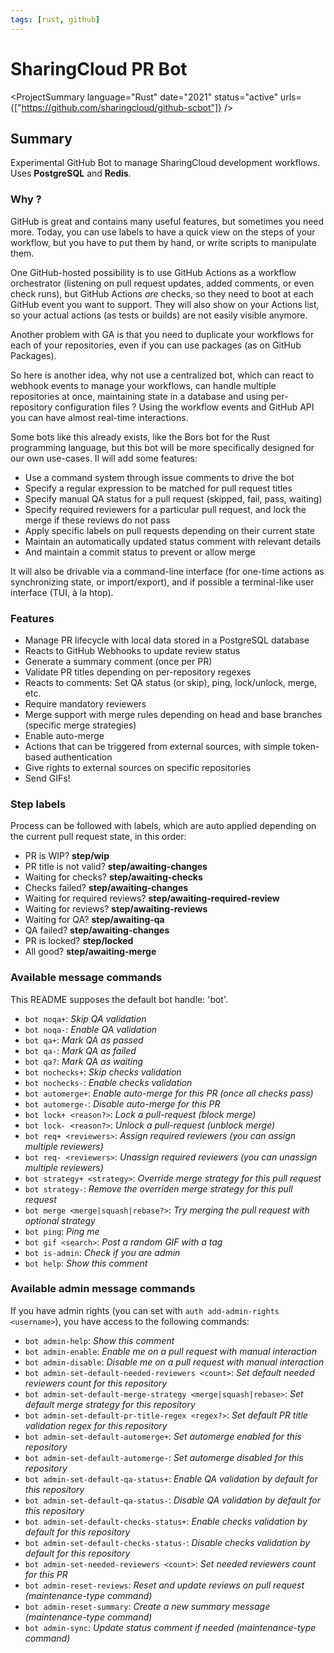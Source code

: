 ```yaml
---
tags: [rust, github]
---
```

<Back name="Projects" link="../../" />

# SharingCloud PR Bot

<ProjectSummary
    language="Rust"
    date="2021"
    status="active"
    urls={["https://github.com/sharingcloud/github-scbot"]}
/>

## Summary

Experimental GitHub Bot to manage SharingCloud development workflows.  
Uses **PostgreSQL** and **Redis**.

### Why ?

GitHub is great and contains many useful features, but sometimes you need more.
Today, you can use labels to have a quick view on the steps of your workflow,
but you have to put them by hand, or write scripts to manipulate them.

One GitHub-hosted possibility is to use GitHub Actions as a workflow orchestrator
(listening on pull request updates, added comments, or even check runs), but GitHub Actions _are_ checks,
so they need to boot at each GitHub event you want to support. They will also show on your Actions list,
so your actual actions (as tests or builds) are not easily visible anymore.

Another problem with GA is that you need to duplicate your workflows for each of your repositories, even if you can use packages
(as on GitHub Packages).

So here is another idea, why not use a centralized bot, which can react to webhook events to manage your workflows, can handle multiple repositories at once,
maintaining state in a database and using per-repository configuration files ? Using the workflow events and GitHub API you can have almost real-time interactions.

Some bots like this already exists, like the Bors bot for the Rust programming language, but this bot will be more specifically designed for our own use-cases.
Il will add some features:

- Use a command system through issue comments to drive the bot
- Specify a regular expression to be matched for pull request titles
- Specify manual QA status for a pull request (skipped, fail, pass, waiting)
- Specify required reviewers for a particular pull request, and lock the merge if these reviews do not pass
- Apply specific labels on pull requests depending on their current state
- Maintain an automatically updated status comment with relevant details
- And maintain a commit status to prevent or allow merge

It will also be drivable via a command-line interface (for one-time actions as synchronizing state, or
import/export), and if possible a terminal-like user interface (TUI, à la htop).

### Features

- Manage PR lifecycle with local data stored in a PostgreSQL database
- Reacts to GitHub Webhooks to update review status
- Generate a summary comment (once per PR)
- Validate PR titles depending on per-repository regexes
- Reacts to comments: Set QA status (or skip), ping, lock/unlock, merge, etc.
- Require mandatory reviewers
- Merge support with merge rules depending on head and base branches (specific merge strategies)
- Enable auto-merge
- Actions that can be triggered from external sources, with simple token-based authentication
- Give rights to external sources on specific repositories
- Send GIFs!

### Step labels

Process can be followed with labels, which are auto applied depending on the current pull request state, in this order:

- PR is WIP? **step/wip**
- PR title is not valid? **step/awaiting-changes**
- Waiting for checks? **step/awaiting-checks**
- Checks failed? **step/awaiting-changes**
- Waiting for required reviews? **step/awaiting-required-review**
- Waiting for reviews? **step/awaiting-reviews**
- Waiting for QA? **step/awaiting-qa**
- QA failed? **step/awaiting-changes**
- PR is locked? **step/locked**
- All good? **step/awaiting-merge**

### Available message commands

This README supposes the default bot handle: 'bot'.

- `bot noqa+`: _Skip QA validation_
- `bot noqa-`: _Enable QA validation_
- `bot qa+`: _Mark QA as passed_
- `bot qa-`: _Mark QA as failed_
- `bot qa?`: _Mark QA as waiting_
- `bot nochecks+`: _Skip checks validation_
- `bot nochecks-`: _Enable checks validation_
- `bot automerge+`: _Enable auto-merge for this PR (once all checks pass)_
- `bot automerge-`: _Disable auto-merge for this PR_
- `bot lock+ <reason?>`: _Lock a pull-request (block merge)_
- `bot lock- <reason?>`: _Unlock a pull-request (unblock merge)_
- `bot req+ <reviewers>`: _Assign required reviewers (you can assign multiple reviewers)_
- `bot req- <reviewers>`: _Unassign required reviewers (you can unassign multiple reviewers)_
- `bot strategy+ <strategy>`: _Override merge strategy for this pull request_
- `bot strategy-`: _Remove the overriden merge strategy for this pull request_
- `bot merge <merge|squash|rebase?>`: _Try merging the pull request with optional strategy_
- `bot ping`: _Ping me_
- `bot gif <search>`: _Post a random GIF with a tag_
- `bot is-admin`: _Check if you are admin_
- `bot help`: _Show this comment_

### Available admin message commands

If you have admin rights (you can set with `auth add-admin-rights <username>`), you have access to the following commands:

- `bot admin-help`: _Show this comment_
- `bot admin-enable`: _Enable me on a pull request with manual interaction_
- `bot admin-disable`: _Disable me on a pull request with manual interaction_
- `bot admin-set-default-needed-reviewers <count>`: _Set default needed reviewers count for this repository_
- `bot admin-set-default-merge-strategy <merge|squash|rebase>`: _Set default merge strategy for this repository_
- `bot admin-set-default-pr-title-regex <regex?>`: _Set default PR title validation regex for this repository_
- `bot admin-set-default-automerge+`: _Set automerge enabled for this repository_
- `bot admin-set-default-automerge-`: _Set automerge disabled for this repository_
- `bot admin-set-default-qa-status+`: _Enable QA validation by default for this repository_
- `bot admin-set-default-qa-status-`: _Disable QA validation by default for this repository_
- `bot admin-set-default-checks-status+`: _Enable checks validation by default for this repository_
- `bot admin-set-default-checks-status-`: _Disable checks validation by default for this repository_
- `bot admin-set-needed-reviewers <count>`: _Set needed reviewers count for this PR_
- `bot admin-reset-reviews`: _Reset and update reviews on pull request (maintenance-type command)_
- `bot admin-reset-summary`: _Create a new summary message (maintenance-type command)_
- `bot admin-sync`: _Update status comment if needed (maintenance-type command)_

